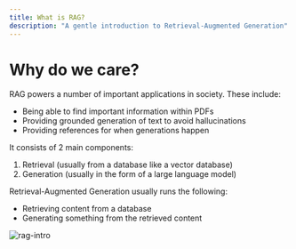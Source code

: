 ```yaml
---
title: What is RAG?
description: "A gentle introduction to Retrieval-Augmented Generation"
---
```


# Why do we care?

RAG powers a number of important applications in society. These include: 

- Being able to find important information within PDFs
- Providing grounded generation of text to avoid hallucinations 
- Providing references for when generations happen

It consists of 2 main components:

1. Retrieval (usually from a database like a vector database)
2. Generation (usually in the form of a large language model)

Retrieval-Augmented Generation usually runs the following:
- Retrieving content from a database
- Generating something from the retrieved content

![rag-intro](images/rag-basic.png)


